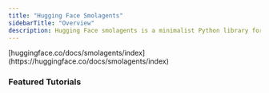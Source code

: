 ```yaml
---
title: "Hugging Face Smolagents"
sidebarTitle: "Overview"
description: Hugging Face smolagents is a minimalist Python library for building powerful AI agents with simple abstractions, tool integrations, and flexible LLM support
---
```


<Card title="Website" href="https://huggingface.co/docs/smolagents/index" icon="globe" horizontal>
  [huggingface.co/docs/smolagents/index](https://huggingface.co/docs/smolagents/index)
</Card>

<Columns cols={2}>
  <Card img="https://storage.googleapis.com/arize-phoenix-assets/assets/images/phoenix-docs-images/7f44783b-image.avif" horizontal title="Smolagents Tracing" href="/phoenix/integrations/python/hugging-face-smolagents/smolagents-tracing"/>
</Columns>

### Featured Tutorials

<Columns cols={2}>
  <Card img="https://storage.googleapis.com/arize-phoenix-assets/assets/images/phoenix-docs-images/ba2f61a3-image.jpeg" horizontal title="Tracing of smolagents Application" href="https://colab.research.google.com/drive/1nXcsy-u2qX8OEWk2SElXIgHgLqMttE9_?usp=sharing"/>
  <Card img="https://storage.googleapis.com/arize-phoenix-assets/assets/images/phoenix-docs-images/c526ef15-image.jpeg" horizontal title="How to Build an AI Agent" href="https://arize.com/blog/how-to-build-an-ai-agent/"/>
</Columns>


